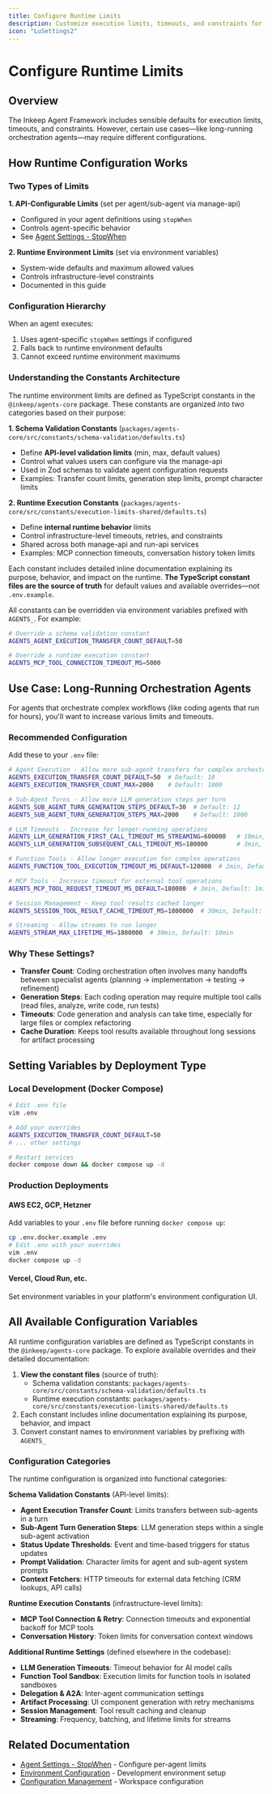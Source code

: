 ```yaml
---
title: Configure Runtime Limits
description: Customize execution limits, timeouts, and constraints for your deployment
icon: "LuSettings2"
---
```


# Configure Runtime Limits

## Overview

The Inkeep Agent Framework includes sensible defaults for execution limits, timeouts, and constraints. However, certain use cases—like long-running orchestration agents—may require different configurations.

## How Runtime Configuration Works

### Two Types of Limits

**1. API-Configurable Limits** (set per agent/sub-agent via manage-api)
- Configured in your agent definitions using `stopWhen`
- Controls agent-specific behavior
- See [Agent Settings - StopWhen](/docs/typescript-sdk/agent-settings#configuring-stopwhen)

**2. Runtime Environment Limits** (set via environment variables)
- System-wide defaults and maximum allowed values
- Controls infrastructure-level constraints
- Documented in this guide

### Configuration Hierarchy

When an agent executes:
1. Uses agent-specific `stopWhen` settings if configured
2. Falls back to runtime environment defaults
3. Cannot exceed runtime environment maximums

### Understanding the Constants Architecture

The runtime environment limits are defined as TypeScript constants in the `@inkeep/agents-core` package. These constants are organized into two categories based on their purpose:

**1. Schema Validation Constants** (`packages/agents-core/src/constants/schema-validation/defaults.ts`)
- Define **API-level validation limits** (min, max, default values)
- Control what values users can configure via the manage-api
- Used in Zod schemas to validate agent configuration requests
- Examples: Transfer count limits, generation step limits, prompt character limits

**2. Runtime Execution Constants** (`packages/agents-core/src/constants/execution-limits-shared/defaults.ts`)
- Define **internal runtime behavior** limits
- Control infrastructure-level timeouts, retries, and constraints
- Shared across both manage-api and run-api services
- Examples: MCP connection timeouts, conversation history token limits

Each constant includes detailed inline documentation explaining its purpose, behavior, and impact on the runtime. **The TypeScript constant files are the source of truth** for default values and available overrides—not `.env.example`.

All constants can be overridden via environment variables prefixed with `AGENTS_`. For example:
```bash
# Override a schema validation constant
AGENTS_AGENT_EXECUTION_TRANSFER_COUNT_DEFAULT=50

# Override a runtime execution constant
AGENTS_MCP_TOOL_CONNECTION_TIMEOUT_MS=5000
```

## Use Case: Long-Running Orchestration Agents

For agents that orchestrate complex workflows (like coding agents that run for hours), you'll want to increase various limits and timeouts.

### Recommended Configuration

Add these to your `.env` file:

```bash
# Agent Execution - Allow more sub-agent transfers for complex orchestration
AGENTS_EXECUTION_TRANSFER_COUNT_DEFAULT=50  # Default: 10
AGENTS_EXECUTION_TRANSFER_COUNT_MAX=2000    # Default: 1000

# Sub-Agent Turns - Allow more LLM generation steps per turn
AGENTS_SUB_AGENT_TURN_GENERATION_STEPS_DEFAULT=30  # Default: 12
AGENTS_SUB_AGENT_TURN_GENERATION_STEPS_MAX=2000    # Default: 1000

# LLM Timeouts - Increase for longer-running operations
AGENTS_LLM_GENERATION_FIRST_CALL_TIMEOUT_MS_STREAMING=600000   # 10min, Default: 4.5min
AGENTS_LLM_GENERATION_SUBSEQUENT_CALL_TIMEOUT_MS=180000        # 3min, Default: 1.5min

# Function Tools - Allow longer execution for complex operations
AGENTS_FUNCTION_TOOL_EXECUTION_TIMEOUT_MS_DEFAULT=120000  # 2min, Default: 30sec

# MCP Tools - Increase timeout for external tool operations
AGENTS_MCP_TOOL_REQUEST_TIMEOUT_MS_DEFAULT=180000  # 3min, Default: 1min

# Session Management - Keep tool results cached longer
AGENTS_SESSION_TOOL_RESULT_CACHE_TIMEOUT_MS=1800000  # 30min, Default: 5min

# Streaming - Allow streams to run longer
AGENTS_STREAM_MAX_LIFETIME_MS=1800000  # 30min, Default: 10min
```

### Why These Settings?

- **Transfer Count**: Coding orchestration often involves many handoffs between specialist agents (planning → implementation → testing → refinement)
- **Generation Steps**: Each coding operation may require multiple tool calls (read files, analyze, write code, run tests)
- **Timeouts**: Code generation and analysis can take time, especially for large files or complex refactoring
- **Cache Duration**: Keeps tool results available throughout long sessions for artifact processing

## Setting Variables by Deployment Type

### Local Development (Docker Compose)

```bash
# Edit .env file
vim .env

# Add your overrides
AGENTS_EXECUTION_TRANSFER_COUNT_DEFAULT=50
# ... other settings

# Restart services
docker compose down && docker compose up -d
```

### Production Deployments

#### AWS EC2, GCP, Hetzner
Add variables to your `.env` file before running `docker compose up`:

```bash
cp .env.docker.example .env
# Edit .env with your overrides
vim .env
docker compose up -d
```

#### Vercel, Cloud Run, etc.
Set environment variables in your platform's environment configuration UI.

## All Available Configuration Variables

All runtime configuration variables are defined as TypeScript constants in the `@inkeep/agents-core` package. To explore available overrides and their detailed documentation:

1. **View the constant files** (source of truth):
   - Schema validation constants: `packages/agents-core/src/constants/schema-validation/defaults.ts`
   - Runtime execution constants: `packages/agents-core/src/constants/execution-limits-shared/defaults.ts`
2. Each constant includes inline documentation explaining its purpose, behavior, and impact
3. Convert constant names to environment variables by prefixing with `AGENTS_`

### Configuration Categories

The runtime configuration is organized into functional categories:

**Schema Validation Constants** (API-level limits):
- **Agent Execution Transfer Count**: Limits transfers between sub-agents in a turn
- **Sub-Agent Turn Generation Steps**: LLM generation steps within a single sub-agent activation
- **Status Update Thresholds**: Event and time-based triggers for status updates
- **Prompt Validation**: Character limits for agent and sub-agent system prompts
- **Context Fetchers**: HTTP timeouts for external data fetching (CRM lookups, API calls)

**Runtime Execution Constants** (infrastructure-level limits):
- **MCP Tool Connection & Retry**: Connection timeouts and exponential backoff for MCP tools
- **Conversation History**: Token limits for conversation context windows

**Additional Runtime Settings** (defined elsewhere in the codebase):
- **LLM Generation Timeouts**: Timeout behavior for AI model calls
- **Function Tool Sandbox**: Execution limits for function tools in isolated sandboxes
- **Delegation & A2A**: Inter-agent communication settings
- **Artifact Processing**: UI component generation with retry mechanisms
- **Session Management**: Tool result caching and cleanup
- **Streaming**: Frequency, batching, and lifetime limits for streams

## Related Documentation

- [Agent Settings - StopWhen](/docs/typescript-sdk/agent-settings#configuring-stopwhen) - Configure per-agent limits
- [Environment Configuration](/docs/community/contributing/environment-configuration) - Development environment setup
- [Configuration Management](/docs/typescript-sdk/configuration) - Workspace configuration
